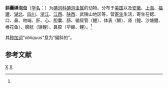 {{Speciesbox
| genus = Myxobolus
| species = obliquus
| authority = (Kudo, 1934)<ref name='id9458'>{{cite web| url =http://www.bioinfo.cn/db05/BjdwSpecies.php?action=view&id=9458| title =斜囊碘泡虫| work =《中国动物物种编目数据库》| publisher =中国科学院微生物研究所| author =中国科学院动物研究所| accessdate =2009-04-16| deadurl =yes| archiveurl =https://web.archive.org/web/20160305080059/http://www.bioinfo.cn/db05/BjdwSpecies.php?action=view&id=9458| archivedate =2016-03-05}}</ref>
}}

'''斜囊碘泡虫'''（[[学名|学名]]：{{lang|la|''Myxobolus obliquus''}}）为[[碘泡科|碘泡科]][[碘泡虫属|碘泡虫属]]的动物。分布于[[美国|美国]]以及[[安徽|安徽]]、[[上海|上海]]、[[福建|福建]]、[[湖北|湖北]]、[[四川|四川]]、[[浙江|浙江]]、[[江西|江西]]、[[陕西|陕西]]、武陵山地区等，营[[寄生|寄生]]生活，寄生在鳃、口、鼻、吻端、肝、心、胆囊、肠、输尿管（鲤）、体表（鲫）、肾（鲤、沙塘鳢、棒花鱼）、膀胱（镜鲤）、鼻腔（华鳈、鲤）。<ref name='id9458'/>

其[[种加词|种加词]]“''obliquus''”意为“偏斜的”。

== 参考文献 ==
{{reflist}}

{{Taxonbar}}

[[Category:碘泡虫属|X]]
[[Category:1934年描述的动物|X]]


{{Cnidarian-stub}}